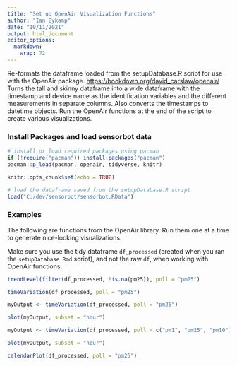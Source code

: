 ```yaml
---
title: "Set up OpenAir Visualization Functions"
author: "Ian Eykamp"
date: "10/11/2021"
output: html_document
editor_options: 
  markdown: 
    wrap: 72
---
```


Re-formats the dataframe loaded from the setupDatabase.R script for use
with the OpenAir package. <https://bookdown.org/david_carslaw/openair/>
Turns the tall and skinny dataframe into a wide dataframe with the
timestamp and device name as the identification variables and the
different measurements in separate columns. Also converts the timestamps
to datetime objects. Run the OpenAir functions at the end of the script
to create various visualizations.

### Install Packages and load sensorbot data

```r

# install or load required packages using pacman
if (!require("pacman")) install.packages("pacman")
pacman::p_load(pacman, openair, tidyverse, knitr)

knitr::opts_chunk$set(echo = TRUE)

# load the dataframe saved from the setupDatabase.R script
load("C:/dev/sensorbot/sensorbot.RData")
```

### Examples

The following are functions from the OpenAir library. Run them one at a
time to generate nice-looking visualizations.

Make sure you use the tidy dataframe `df_processed` (created when you
ran the `setupDatabase.Rmd` script), and not the raw `df`, when working
with OpenAir functions.

```r

trendLevel(filter(df_processed, !is.na(pm25)), poll = "pm25")

```

```r

timeVariation(df_processed, poll = "pm25")

```

```r

myOutput <- timeVariation(df_processed, poll = "pm25")

plot(myOutput, subset = "hour")

```

```r
myOutput <- timeVariation(df_processed, poll = c("pm1", "pm25", "pm10"))

plot(myOutput, subset = "hour")

```

```r

calendarPlot(df_processed, poll = "pm25")

```

